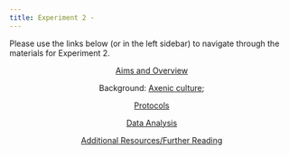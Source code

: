 ```yaml
---
title: Experiment 2 - 
---
```


Please use the links below (or in the left sidebar) to navigate through the materials for Experiment 2.

<center>| [Aims and Overview](./2aims.qmd)  

Background: [Axenic culture](./2intro1.qmd);  

[Protocols](./2protocols.qmd) 

[Data Analysis](./2data.qmd) 

[Additional Resources/Further Reading](./2further.qmd) </center>
